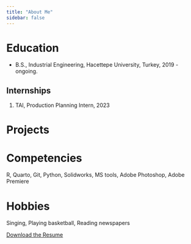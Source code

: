 ```yaml
---
title: "About Me"
sidebar: false 
---
```


# Education

-   B.S., Industrial Engineering, Hacettepe University, Turkey, 2019 - ongoing.

## Internships

1.  TAI, Production Planning Intern, 2023

# Projects

# Competencies

R, Quarto, Git, Python, Solidworks, MS tools, Adobe Photoshop, Adobe Premiere

# Hobbies

Singing, Playing basketball, Reading newspapers

[Download the Resume]( https://drive.google.com/file/d/1uQ3Kfn7884inSwHiu3rbKaO3BpEgWMIl/view?usp=sharing)
